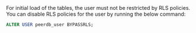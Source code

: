 <Note>
For initial load of the tables, the user must not be restricted by RLS policies. You can disable RLS policies for the user by running the below command:

```sql
ALTER USER peerdb_user BYPASSRLS;
```
</Note>